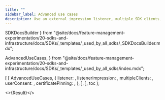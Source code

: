 ```yaml
---
title: ""
sidebar_label: Advanced use cases
description: Use an external impression listener, multiple SDK clients, user consent, and certificate pinning.
---
```


  SDKDocsBuilder
} from "@site/docs/feature-management-experimentation/20-sdks-and-infrastructure/docs/SDKs/_templates/_used_by_all_sdks/_SDKDocsBuilder.mdx";

  AdvancedUseCases,
} from "@site/docs/feature-management-experimentation/20-sdks-and-infrastructure/docs/SDKs/_templates/_used_by_all_sdks/index.mdx";




  [
    [
      AdvancedUseCases,
      {
        listener:           <Listener />,
        listenerImpression: <ListenerImpression />,
        multipleClients:    <MultipleSdkClients />,
        userConsent:        <UserConsent />,
        certificatePinning: <CertificatePinning />,
      },
    ],
  ],
  toc
);

<>{Result}</>